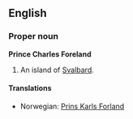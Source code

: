 ==English==
===Proper noun===
'''Prince Charles Foreland'''

#An island of [[Svalbard]].

====Translations====
*Norwegian: [[Prins Karls Forland]]